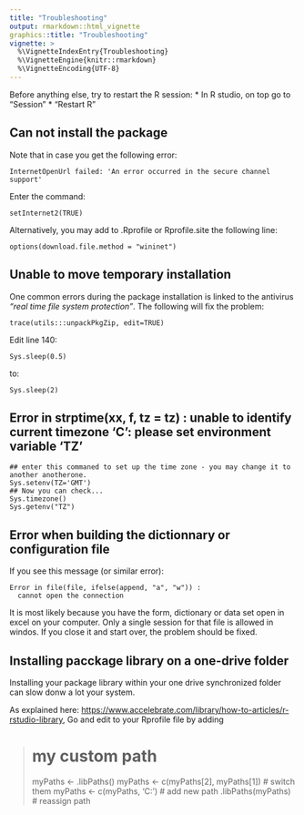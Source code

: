 ```yaml
---
title: "Troubleshooting"
output: rmarkdown::html_vignette
graphics::title: "Troubleshooting"
vignette: >
  %\VignetteIndexEntry{Troubleshooting}
  %\VignetteEngine{knitr::rmarkdown}
  %\VignetteEncoding{UTF-8}
---
```



Before anything else, try to restart the R session:
* In R studio, on top go to "Session"
* "Restart R"

## Can not install the package

Note that in case you get the following error:

```
InternetOpenUrl failed: 'An error occurred in the secure channel support'
``` 

Enter the command:

```
setInternet2(TRUE)
```

Alternatively, you may add to .Rprofile or Rprofile.site the following line:

```
options(download.file.method = "wininet")
```

## Unable to move temporary installation

One common errors during the package installation is linked to the antivirus _"real time file system protection"_. The following will fix the problem:

```
trace(utils:::unpackPkgZip, edit=TRUE)
```
Edit line 140:

```
Sys.sleep(0.5)
```
to:

```
Sys.sleep(2)
```

## Error in strptime(xx, f, tz = tz) :  unable to identify current timezone 'C':    please set environment variable 'TZ'

```
## enter this commaned to set up the time zone - you may change it to another anotherone.
Sys.setenv(TZ='GMT')
## Now you can check...
Sys.timezone()
Sys.getenv("TZ")
```

 


## Error when building the dictionnary or configuration file

If you see this message (or similar error):
```
Error in file(file, ifelse(append, "a", "w")) : 
  cannot open the connection
```
It is most likely because you have the form, dictionary or data set open in excel on your computer. Only a single session for that file is allowed in windos. If you close it and start over, the problem should be fixed.

  


## Installing pacckage library on a one-drive folder


Installing your package library within your one drive synchronized folder can slow donw a lot your system.

As explained here: [https://www.accelebrate.com/library/how-to-articles/r-rstudio-library](https://www.accelebrate.com/library/how-to-articles/r-rstudio-library), Go and edit to your Rprofile file by adding

> # my custom path
> myPaths <- .libPaths()
> myPaths <- c(myPaths[2], myPaths[1]) # switch them
> myPaths <- c(myPaths, 'C:\RPROJECTS') # add new path
> .libPaths(myPaths) # reassign path
